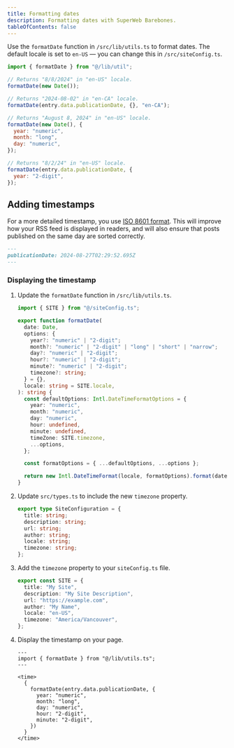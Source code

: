 ```yaml
---
title: Formatting dates
description: Formatting dates with SuperWeb Barebones.
tableOfContents: false
---
```



Use the `formatDate` function in `/src/lib/utils.ts` to format dates. The default locale is set to `en-US` — you can change this in `/src/siteConfig.ts`.

```js
import { formatDate } from "@/lib/util";

// Returns "8/8/2024" in "en-US" locale.
formatDate(new Date());

// Returns "2024-08-02" in "en-CA" locale.
formatDate(entry.data.publicationDate, {}, "en-CA");

// Returns "August 8, 2024" in "en-US" locale.
formatDate(new Date(), {
  year: "numeric",
  month: "long",
  day: "numeric",
});

// Returns "8/2/24" in "en-US" locale.
formatDate(entry.data.publicationDate, {
  year: "2-digit",
});
```

## Adding timestamps

For a more detailed timestamp, you use [ISO 8601 format](https://en.wikipedia.org/wiki/ISO_8601). This will improve how your RSS feed is displayed in readers, and will also ensure that posts published on the same day are sorted correctly.

```md title="src/content/posts/my-first-post/index.md"
---
publicationDate: 2024-08-27T02:29:52.695Z
---
```

### Displaying the timestamp

<Steps>

1.  Update the `formatDate` function in `/src/lib/utils.ts`.

    ```ts title="src/lib/utils.ts" ins={9-11, 19-21}
    import { SITE } from "@/siteConfig.ts";

    export function formatDate(
      date: Date,
      options: {
        year?: "numeric" | "2-digit";
        month?: "numeric" | "2-digit" | "long" | "short" | "narrow";
        day?: "numeric" | "2-digit";
        hour?: "numeric" | "2-digit";
        minute?: "numeric" | "2-digit";
        timezone?: string;
      } = {},
      locale: string = SITE.locale,
    ): string {
      const defaultOptions: Intl.DateTimeFormatOptions = {
        year: "numeric",
        month: "numeric",
        day: "numeric",
        hour: undefined,
        minute: undefined,
        timeZone: SITE.timezone,
        ...options,
      };

      const formatOptions = { ...defaultOptions, ...options };

      return new Intl.DateTimeFormat(locale, formatOptions).format(date);
    }
    ```

2.  Update `src/types.ts` to include the new `timezone` property.

    ```ts title="src/types.ts" ins={7}
    export type SiteConfiguration = {
      title: string;
      description: string;
      url: string;
      author: string;
      locale: string;
      timezone: string;
    };
    ```

3.  Add the `timezone` property to your `siteConfig.ts` file.

    ```ts title="src/siteConfig.ts" ins={7}
    export const SITE = {
      title: "My Site",
      description: "My Site Description",
      url: "https://example.com",
      author: "My Name",
      locale: "en-US",
      timezone: "America/Vancouver",
    };
    ```

4.  Display the timestamp on your page.

    ```astro title="src/pages/blog/[...slug].astro"
    ---
    import { formatDate } from "@/lib/utils.ts";
    ---

    <time>
      {
        formatDate(entry.data.publicationDate, {
          year: "numeric",
          month: "long",
          day: "numeric",
          hour: "2-digit",
          minute: "2-digit",
        })
      }
    </time>
    ```

</Steps>

